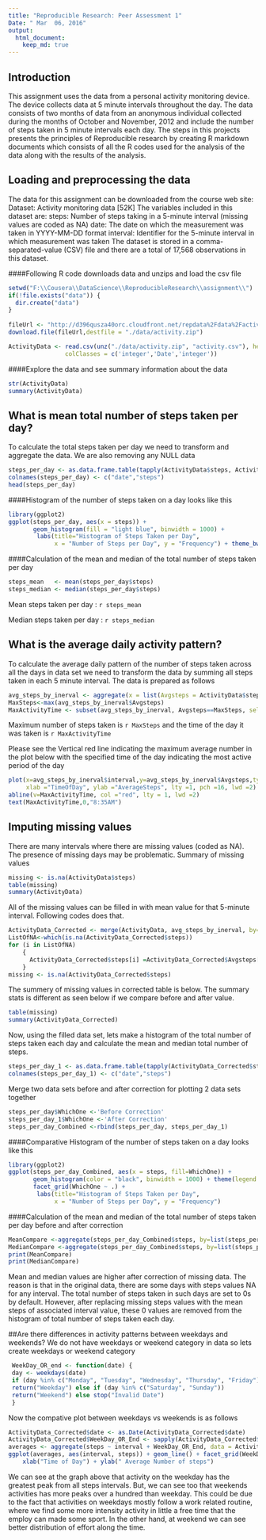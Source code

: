 ---
title: "Reproducible Research: Peer Assessment 1"
Date: " Mar  06, 2016"
output: 
  html_document:
    keep_md: true
---
## Introduction
This assignment uses the data from a personal activity monitoring device. The device collects data at 5 minute intervals throughout the day. The data consists of two months of data from an anonymous individual collected during the months of October and November, 2012 and include the number of steps taken in 5 minute intervals each day. The steps in this projects presents the principles of Reproducible research by creating R markdown documents which consists of all the R codes used for the analysis of the data along with the results of the analysis.


## Loading and preprocessing the data
The data for this assignment can be downloaded from the course web site:
Dataset: Activity monitoring data [52K]
The variables included in this dataset are:
steps: Number of steps taking in a 5-minute interval (missing values are coded as NA)
date: The date on which the measurement was taken in YYYY-MM-DD format
interval: Identifier for the 5-minute interval in which measurement was taken
The dataset is stored in a comma-separated-value (CSV) file and there are a total of 17,568 observations in this dataset.

####Following R code downloads data and unzips and load the csv file

```{r echo = TRUE}
setwd("F:\\Cousera\\DataScience\\ReproducibleResearch\\assignment\\")
if(!file.exists("data")) {
  dir.create("data")
}
  
fileUrl <- "http://d396qusza40orc.cloudfront.net/repdata%2Fdata%2Factivity.zip"
download.file(fileUrl,destfile = "./data/activity.zip")

ActivityData <- read.csv(unz("./data/activity.zip", "activity.csv"), header=TRUE,sep=",",
				colClasses = c('integer','Date','integer'))
```

####Explore the data and see summary information about the data
```{r echo = TRUE}
str(ActivityData)
summary(ActivityData)
```

## What is mean total number of steps taken per day?
To calculate the total steps taken per day we need to transform and aggregate the data. We are also removing any NULL data

```{r echo = TRUE}
steps_per_day <- as.data.frame.table(tapply(ActivityData$steps, ActivityData$date, FUN = sum, na.rm = TRUE))
colnames(steps_per_day) <- c("date","steps")
head(steps_per_day)
```

####Histogram of the number of steps taken on a day looks like this
```{r echo = TRUE}
library(ggplot2) 
ggplot(steps_per_day, aes(x = steps)) + 
       geom_histogram(fill = "light blue", binwidth = 1000) + 
        labs(title="Histogram of Steps Taken per Day", 
             x = "Number of Steps per Day", y = "Frequency") + theme_bw() 
```

####Calculation of the mean and median of the total number of steps taken per day
```{r echo = TRUE}
steps_mean   <- mean(steps_per_day$steps)
steps_median <- median(steps_per_day$steps)
```

Mean steps taken per day : `r steps_mean`

Median steps taken per day : `r steps_median`


## What is the average daily activity pattern?
To calculate the average daily pattern of the number of steps taken across all the days in data set we need to transform the data by 
summing all steps taken in each 5 minute interval. The data is prepared as follows
```{r echo = TRUE}
avg_steps_by_inerval <- aggregate(x = list(Avgsteps = ActivityData$steps), by = list(interval = ActivityData$interval),FUN = mean, na.rm = TRUE)
MaxSteps<-max(avg_steps_by_inerval$Avgsteps)
MaxActivityTime <- subset(avg_steps_by_inerval, Avgsteps==MaxSteps, select=c(interval))
```
Maximum number of steps taken is `r MaxSteps` and the time of the day it was taken is `r MaxActivityTime`

Please see the Vertical red line indicating the maximum average number in the plot below with the specified time of the day indicating the most active period of the day
```{r echo = TRUE}
plot(x=avg_steps_by_inerval$interval,y=avg_steps_by_inerval$Avgsteps,type ="l",col ="darkblue", main="Average daily activity pattern",
     xlab ="TimeOfDay", ylab ="AverageSteps", lty =1, pch =16, lwd =2)
abline(v=MaxActivityTime, col ="red", lty = 1, lwd =2)
text(MaxActivityTime,0,"8:35AM")
```

## Imputing missing values
There are many intervals where there are missing values (coded as NA). The presence of missing days may be problematic. Summary of missing values
```{r echo = TRUE}
missing <- is.na(ActivityData$steps)
table(missing)
summary(ActivityData)
```
All of the missing values can be filled in with mean value for that 5-minute interval. Following codes does that. 

```{r echo = TRUE}
ActivityData_Corrected <- merge(ActivityData, avg_steps_by_inerval, by="interval", all.x=TRUE)
ListOfNA<-which(is.na(ActivityData_Corrected$steps))
for (i in ListOfNA)
    {
      ActivityData_Corrected$steps[i] =ActivityData_Corrected$Avgsteps[i]  
    }
missing <- is.na(ActivityData_Corrected$steps)
```

The summery of missing values in corrected table is below. The summary stats is different as seen below if we compare before and after value.

```{r echo = TRUE}
table(missing) 
summary(ActivityData_Corrected) 
```
Now, using the filled data set, lets make a histogram of the total number of steps taken each day and calculate the mean and median total number of steps.

```{r echo = TRUE}
steps_per_day_1 <- as.data.frame.table(tapply(ActivityData_Corrected$steps, ActivityData_Corrected$date, FUN = sum, na.rm = TRUE))
colnames(steps_per_day_1) <- c("date","steps")
```
Merge two data sets before and after correction for plotting 2 data sets together
```{r echo = TRUE}
steps_per_day$WhichOne <-'Before Correction'
steps_per_day_1$WhichOne <-'After Correction'
steps_per_day_Combined <-rbind(steps_per_day, steps_per_day_1)
```

####Comparative Histogram of the number of steps taken on a day looks like this
```{r echo = TRUE}
library(ggplot2) 
ggplot(steps_per_day_Combined, aes(x = steps, fill=WhichOne)) + 
       geom_histogram(color = "black", binwidth = 1000) + theme(legend.position="top") +
	   facet_grid(WhichOne ~ .) +
        labs(title="Histogram of Steps Taken per Day", 
             x = "Number of Steps per Day", y = "Frequency")  
```

####Calculation of the mean and median of the total number of steps taken per day before and after correction

```{r echo = TRUE}
MeanCompare <-aggregate(steps_per_day_Combined$steps, by=list(steps_per_day_Combined$WhichOne), FUN=mean)
MedianCompare <-aggregate(steps_per_day_Combined$steps, by=list(steps_per_day_Combined$WhichOne), FUN=median)
print(MeanCompare)
print(MedianCompare)
```
Mean and median values are higher after correction of missing data. The reason is that in the original data, there are some days with steps values NA for any interval. The total number of steps taken in such days are set to 0s by default. However, after replacing missing steps values with the mean steps of associated interval value, these 0 values are removed from the histogram of total number of steps taken each day.

##Are there differences in activity patterns between weekdays and weekends?
 We do not have weekdays or weekend category in data so lets create weekdays or weekend category
```{r echo = TRUE}
 WeekDay_OR_end <- function(date) {
 day <- weekdays(date)
 if (day %in% c("Monday", "Tuesday", "Wednesday", "Thursday", "Friday"))
 return("Weekday") else if (day %in% c("Saturday", "Sunday"))
 return("Weekend") else stop("Invalid Date")
 }
```
 
Now the compative plot between weekdays vs weekends is as follows

```{r echo = TRUE}
ActivityData_Corrected$date <- as.Date(ActivityData_Corrected$date)
ActivityData_Corrected$WeekDay_OR_End <- sapply(ActivityData_Corrected$date, FUN =WeekDay_OR_end)
averages <- aggregate(steps ~ interval + WeekDay_OR_End, data = ActivityData_Corrected, mean)
ggplot(averages, aes(interval, steps)) + geom_line() + facet_grid(WeekDay_OR_End ~ .) + theme_bw() +
    xlab("Time of Day") + ylab(" Average Number of steps")
```

We can see at the graph above that activity on the weekday has the greatest peak from all steps intervals. But, we can see too that weekends activities has more peaks over a hundred than weekday. This could be due to the fact that activities on weekdays mostly follow a work related routine, where we find some more intensity activity in little a free time that the employ can made some sport. In the other hand, at weekend we can see better distribution of effort along the time.

